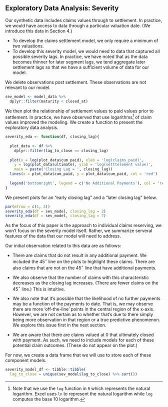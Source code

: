 ## Exploratory Data Analysis: Severity
Our synthetic data includes claims values through to settlement. In practice, we would have access to data through a particular valuation date. (We introduce this data in Section 4.)

* To develop the claims settlement model, we only require a minimum of two valuations. 
* To develop this severity model, we would need to data that captured all possible severity lags. In practice, we have noted that as the data becomes thinner for later segment lags, we tend aggregate later settlement lags so that we have a sufficient volume of data for our model.

We delete observations post settlement. These observations are not relevant to our model.

```r
sev_model <- model_data %>% 
  dplyr::filter(maturity < closed_at)

```

We then plot the relationship of settlement values to paid values prior to settlement. In practice, we have observed that use logarithms[^2] of claim values improved the modeling. We create a function to present the exploratory data analysis. 

[^2]: Note that we use the `log` function in `R` which represents the natural logarithm. Excel uses `ln` to represent the natural logarithm while `log` computes the base 10 logarithm.

```r
severity_eda <- function(df, closing_lag){
  
  plot_data <- df %>% 
    dplyr::filter(lag_to_close == closing_lag)
  
  plot(x = log(plot_data$cum_paid), xlab = 'log(claims_paid)',
    y = log(plot_data$ultimate), ylab = 'log(setttelement value)',
    main = paste('Closing Lag = ', closing_lag))
  lines(x = plot_data$cum_paid, y = plot_data$cum_paid, col = 'red')
  
  legend('bottomright', legend = c('No Additional Payments'), col = 'red',  bty = 'n', lty = 'solid', cex = 0.7)
}

```
We present plots for an "early closing lag" and a "later closing lag" below.

```r
par(mfrow = c(1, 2))
severity_eda(df = sev_model, closing_lag = 2)
severity_eda(df = sev_model, closing_lag = 7)    

```



As the focus of this paper is the approach to individual claims reserving, we won't focus on the severity model itself. Rather, we summarize serveral features of the data that our model will need to address. 

Our initial observation related to this data are as follows:

* There are claims that do not result in any additional payment. We included the 45$^\circ$ line on the plots to highlight these claims. There are also claims that are not on the 45$^\circ$ line that have additional payments.

* We also observe that the number of claims with this characteristic decreases as the closing lag increases. (There are fewer claims on the 45$^\circ$ line.) This is intuitive.

* We also note that it's possible that the likelihood of no further payments may be a function of the payments to date. That is, we may observe there are more 'off-the-line' points in the central region of the x-axis. However, we are not certain as to whether that's due to there simply being more observation in that region or a true predictive phenomenon. We explore this issue first in the next section.

* We are aware that there are claims valued at 0 that ultimately closed with payment. As such, we need to include models for each of these potential claim outcomes. (These do not appear on the plot.)

For now, we create a data frame that we will use to store each of these component models.

```r
severity_model_df <- tibble::tibble(
  lag_to_close = unique(sev_model$lag_to_close) %>% sort())
```

